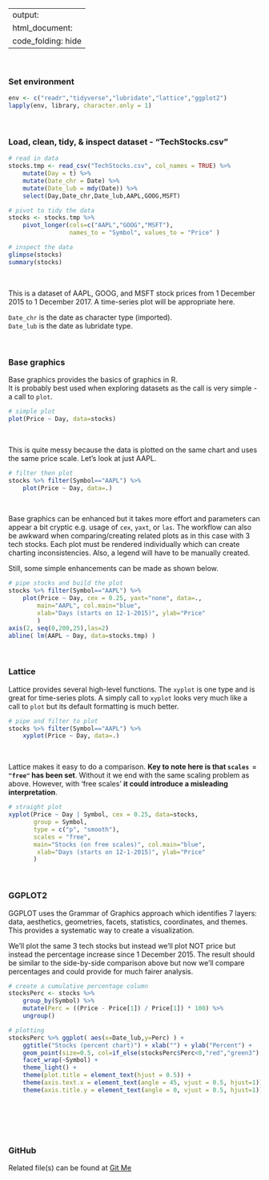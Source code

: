 
---
output:
    html_document:
        code_folding: hide 
---
<br>


### Set environment
```r
env <- c("readr","tidyverse","lubridate","lattice","ggplot2")
lapply(env, library, character.only = 1)
```
<br>


### Load, clean, tidy, & inspect dataset - "TechStocks.csv"

```r
# read in data
stocks.tmp <- read_csv("TechStocks.csv", col_names = TRUE) %>%
    mutate(Day = t) %>%
    mutate(Date_chr = Date) %>%
    mutate(Date_lub = mdy(Date)) %>%
    select(Day,Date_chr,Date_lub,AAPL,GOOG,MSFT)

# pivot to tidy the data
stocks <- stocks.tmp %>%
    pivot_longer(cols=c("AAPL","GOOG","MSFT"),
                 names_to = "Symbol", values_to = "Price" )

# inspect the data
glimpse(stocks)
summary(stocks)
```
<br>

This is a dataset of AAPL, GOOG, and MSFT stock prices from 1 December 2015 
to 1 December 2017. A time-series plot will be appropriate here.  

`Date_chr` is the date as character type (imported).  
`Date_lub` is the date as lubridate type.

<br>

### Base graphics

Base graphics provides the basics of graphics in R.  
It is probably best used when exploring datasets as the call is
very simple - a call to `plot`.  

```r
# simple plot
plot(Price ~ Day, data=stocks)
```
<br>

This is quite messy because the data is plotted on the same chart and uses the
same price scale. Let's look at just AAPL.

```r
# filter then plot
stocks %>% filter(Symbol=="AAPL") %>%
    plot(Price ~ Day, data=.)
```
<br>

Base graphics can be enhanced but it takes more effort and parameters can 
appear a bit cryptic e.g. usage of `cex`, `yaxt`, or `las`. The workflow can 
also be awkward when comparing/creating related plots as in this case with 3 
tech stocks. Each plot must be rendered individually which can create charting
inconsistencies. Also, a legend will have to be manually created.  

Still, some simple enhancements can be made as shown below.

```r
# pipe stocks and build the plot
stocks %>% filter(Symbol=="AAPL") %>%
    plot(Price ~ Day, cex = 0.25, yaxt="none", data=., 
        main="AAPL", col.main="blue",
        xlab="Days (starts on 12-1-2015)", ylab="Price"
        )
axis(2, seq(0,200,25),las=2)
abline( lm(AAPL ~ Day, data=stocks.tmp) )
```
<br>


### Lattice

Lattice provides several high-level functions. The `xyplot` is one 
type and is great for time-series plots. A simply call to `xyplot` looks
very much like a call to `plot` but its default formatting is much better.

```r
# pipe and filter to plot
stocks %>% filter(Symbol=="AAPL") %>%
    xyplot(Price ~ Day, data=.)
```
<br>

Lattice makes it easy to do a comparison. **Key to note here is that 
`scales = "free"` has been set**. Without it we end with the same scaling 
problem as above. However, with 'free scales' **it could introduce a misleading interpretation**.

```r
# straight plot
xyplot(Price ~ Day | Symbol, cex = 0.25, data=stocks,
       group = Symbol,
       type = c("p", "smooth"),
       scales = "free",
       main="Stocks (on free scales)", col.main="blue",
        xlab="Days (starts on 12-1-2015)", ylab="Price"
       )
```
<br>


### GGPLOT2

GGPLOT uses the Grammar of Graphics approach which identifies 7 layers: 
data, aesthetics, geometries, facets, statistics, coordinates, and themes.
This provides a systematic way to create a visualization.

We'll plot the same 3 tech stocks but instead we'll plot NOT price but
instead the percentage increase since 1 December 2015. The result should be
similar to the side-by-side comparison above but now we'll compare
percentages and could provide for much fairer analysis.

```r
# create a cumulative percentage column
stocksPerc <- stocks %>%
    group_by(Symbol) %>%
    mutate(Perc = ((Price - Price[1]) / Price[1]) * 100) %>%
    ungroup()

# plotting
stocksPerc %>% ggplot( aes(x=Date_lub,y=Perc) ) + 
    ggtitle("Stocks (percent chart)") + xlab("") + ylab("Percent") +
    geom_point(size=0.5, col=if_else(stocksPerc$Perc<0,"red","green3") ) + 
    facet_wrap(~Symbol) +
    theme_light() +
    theme(plot.title = element_text(hjust = 0.5)) +
    theme(axis.text.x = element_text(angle = 45, vjust = 0.5, hjust=1)) +
    theme(axis.title.y = element_text(angle = 0, vjust = 0.5, hjust=1))
```
<br>


<br><br>

### GitHub
Related file(s) can be found at <a href="https://github.com/eltownes/USF-LIS4370/tree/master/Module%209">Git Me</a>
<br><br>

